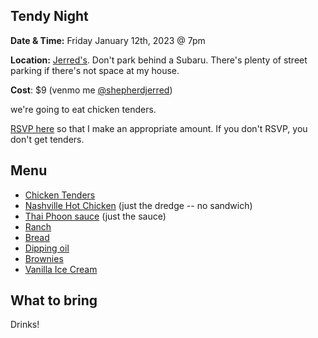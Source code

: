 
<Layout title="Tendy Night">
<div class="grid justify-center dark:bg-black">
<article class="prose dark:prose-invert mt-10 mb-10 ml-5 mr-5">

# Tendy Night

**Date & Time:** Friday January 12th, 2023 @ 7pm

**Location:** [Jerred's](https://maps.app.goo.gl/ctWz6UL4yzFPi57PA). Don't park behind a Subaru. There's plenty of street parking if there's not space at my house.

**Cost**: $9 (venmo me [@shepherdjerred](https://account.venmo.com/u/shepherdjerred))

we're going to eat chicken tenders.

[RSVP here](https://strawpoll.com/w4nWrAoPdyA) so that I make an appropriate amount. If you don't RSVP, you don't get tenders.

## Menu

- [Chicken Tenders](https://www.seriouseats.com/the-food-lab-southern-fried-chicken-recipe)
- [Nashville Hot Chicken](https://www.seriouseats.com/nashville-hot-chicken-sandwich-recipe-8403635) (just the dredge -- no sandwich)
- [Thai Phoon sauce](https://topsecretrecipes.com/ruby-tuesday-thai-phoon-shrimp-copycat-recipe.html) (just the sauce)
- [Ranch](https://www.seriouseats.com/ranch-dressing-homemade-recipe)
- [Bread](https://www.seriouseats.com/homemade-baguettes-recipe-6755245)
- [Dipping oil](https://www.thekitchn.com/infused-dipping-oil-recipe-23432000)
- [Brownies](https://www.seriouseats.com/bravetart-glossy-fudge-brownies)
- [Vanilla Ice Cream](https://www.americastestkitchen.com/recipes/6628-rich-vanilla-ice-cream)

## What to bring

Drinks!

</article>
</div>
</Layout>
